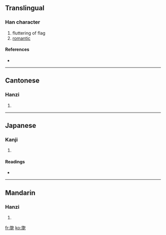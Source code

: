 ==Translingual==

===Han character===
{{Han char|rn=70|rad=方|as=07|sn=11|four=0821<sub>1</sub>|canj=卜尸人尸心 (YSOSP)}}

# fluttering of flag
# [[romantic]]

====References====
* {{Han ref|kx=0484.020|dkj=13660|dj=0846.020|hdz=32181.030|uh=65CE|ud=26062|bh=B1DD|bd=45533}}

----

==Cantonese==

===Hanzi===
{{yue-hanzi|jyut=|y=nei5}}

# {{defn|Cantonese|sort=方07}}

----

==Japanese==

===Kanji===
{{ja-kanji|grade=|rs=方07}}

# {{defn|Japanese|sort=方07}}

====Readings====
* {{ja-readings|on=[[じ]] (ji), [[に]] (ni), [[だ]] (da)|kun=[[たなびく]] (tanabiku)}}

----

==Mandarin==

===Hanzi===
{{cmn-hanzi|pin=[[nǐ]] ([[ni3]])|wg=ni<sup>3</sup>}}

# {{defn|Mandarin|sort=方07}}

[[fr:旎]]
[[ko:旎]]